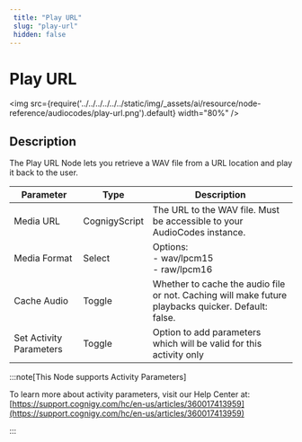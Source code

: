 ```yaml
---
 title: "Play URL" 
 slug: "play-url" 
 hidden: false 
---
```



# Play URL

<ACAndGenericNodeDeprecation />

<img src={require('../../../../../../static/img/_assets/ai/resource/node-reference/audiocodes/play-url.png').default} width="80%" />

## Description

<ACAndGenericNodeDeprecation />

The Play URL Node lets you retrieve a WAV file from a URL location and play it back to the user.

| Parameter               | Type          | Description                                                                                         |
|-------------------------|---------------|-----------------------------------------------------------------------------------------------------|
| Media URL               | CognigyScript | The URL to the WAV file. Must be accessible to your AudioCodes instance.                            |
| Media Format            | Select        | Options:<br/>- wav/lpcm15<br/>- raw/lpcm16                                                          |
| Cache Audio             | Toggle        | Whether to cache the audio file or not. Caching will make future playbacks quicker. Default: false. |
| Set Activity Parameters | Toggle        | Option to add parameters which will be valid for this activity only                                 |

:::note[This Node supports Activity Parameters]

  To learn more about activity parameters, visit our Help Center at: [https://support.cognigy.com/hc/en-us/articles/360017413959](https://support.cognigy.com/hc/en-us/articles/360017413959)

:::

